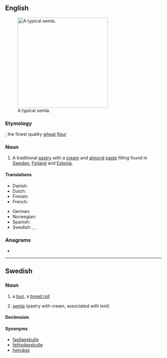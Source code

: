 ==English==
[[Image:SemlaFlickr.jpg|thumb|right|290px|A typical semla.]]

===Etymology===
{{etyl|la|en}} {{m|la|semilia}}; the finest quality [[wheat]] [[flour]]

===Noun===
{{en-noun}}

# A traditional [[pastry]] with a [[cream]] and [[almond]] [[paste]] filling found in [[Sweden]], [[Finland]] and [[Estonia]].

====Translations====
{{trans-top|pastry}}
* Danish: {{t|da|fastelavnsbolle}}
* Dutch: {{t|nl|semla}}
* Finnish: {{t+|fi|laskiaispulla}}
* French: {{t+|fr|semla}}
{{trans-mid}}
* German: {{t|de|Semla|f}}
* Norwegian: {{t|no|fastelavnsbolle}}
* Spanish: {{t|es|semla}}
* Swedish: {{t+|sv|semla|c}}, {{t+|sv|fastlagsbulle|c}}, {{t|sv|fettisdagsbulle|c}}
{{trans-bottom}}

===Anagrams===
* {{anagrams|en|EMALS|Lemas|Salem|Selma|almes|amels|lames|lamés|leams|males|meals|melas|mesal}}

----

==Swedish==
{{wikipedia|lang=sv}}

===Noun===
{{sv-noun|c}}

# {{lb|sv|Finland}} a [[bun]], a [[bread roll]]
# {{lb|sv|Sweden}} [[#English|semla]] (pastry with cream, associated with lent)

====Declension====
{{sv-infl-noun-c-or|seml}}

====Synonyms====
* [[fastlagsbulle]]
* [[fettisdagsbulle]]
* [[hetvägg]]